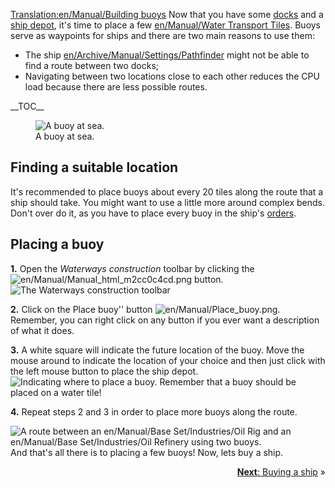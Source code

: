 [[Translation:en/Manual/Building buoys]]
{{en/Manual/Tutorial/Navigation}}
Now that you have some [[en/Manual/Building docks|docks]] and a [[en/Manual/Building ship depots|ship depot]], it's time to place a few [[en/Manual/Water Transport Tiles]]. Buoys serve as waypoints for ships and there are two main reasons to use them:
*The ship [[en/Archive/Manual/Settings/Pathfinder]] might not be able to find a route between two docks;
*Navigating between two locations close to each other reduces the CPU load because there are less possible routes.

__TOC__

[[File:en/Manual/Buoy.png|left|frame|A buoy at sea.]]
==Finding a suitable location==
It's recommended to place buoys about every 20 tiles along the route that a ship should take. You might want to use a little more around complex bends. Don't over do it, as you have to place every buoy in the ship's [[en/Manual/Orders|orders]].

<div style="clear:left"></div>

==Placing a buoy==

'''1.''' Open the ''Waterways construction'' toolbar by clicking the [[File:en/Manual/Manual html m2cc0c4cd.png]] button.
[[File:en/Manual/Dock toolbar.png|frame|none|The Waterways construction toolbar]]

'''2.''' Click on the Place buoy'' button [[File:en/Manual/Place buoy.png]]. Remember, you can right click on any button if you ever want a description of what it does.

'''3.''' A white square will indicate the future location of the buoy. Move the mouse around to indicate the location of your choice and then just click with the left mouse button to place the ship depot.
[[File:en/Manual/Placing-buoy-1.png|frame|none|Indicating where to place a buoy. Remember that a buoy should be placed on a water tile!]]

'''4.''' Repeat steps 2 and 3 in order to place more buoys along the route.


[[File:en/Manual/Placing-buoy-2.png|frame|right|A route between an [[en/Manual/Base Set/Industries/Oil Rig]] and an [[en/Manual/Base Set/Industries/Oil Refinery]] using two buoys.]]
And that's all there is to placing a few buoys! Now, lets buy a ship.

<span style="float: right">[[en/Manual/Buying ships|'''Next''': Buying a ship]] &raquo;</span>
